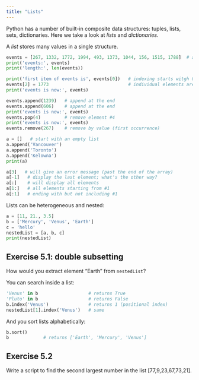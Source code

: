 ```yaml
---
title: "Lists"
---
```


Python has a number of built-in composite data structures: tuples, lists, sets, dictionaries. Here we take a
look at *lists* and *dictionaries*.

A *list* stores many values in a single structure.

```py
events = [267, 1332, 1772, 1994, 493, 1373, 1044, 156, 1515, 1788]  # array of years
print('events:', events)
print('length:', len(events))
```

```py
print('first item of events is', events[0])   # indexing starts witgh 0
events[2] = 1773                              # individual elements are mutable
print('events is now:', events)
```

```py
events.append(1239)   # append at the end
events.append(606)    # append at the end
print('events is now:', events)
events.pop(4)         # remove element #4
print('events is now:', events)
events.remove(267)    # remove by value (first occurrence)
```

```py
a = []   # start with an empty list
a.append('Vancouver')
a.append('Toronto')
a.append('Kelowna')
print(a)
```

```py
a[3]   # will give an error message (past the end of the array)
a[-1]   # display the last element; what's the other way?
a[:]    # will display all elements
a[1:]   # all elements starting from #1
a[:1]   # ending with but not including #1
```

Lists can be heterogeneous and nested:

```py
a = [11, 21., 3.5]
b = ['Mercury', 'Venus', 'Earth']
c = 'hello'
nestedList = [a, b, c]
print(nestedList)
```

::: {.callout-caution collapse="true"}
## Exercise 5.1: double subsetting
How would you extract element "Earth" from `nestedList`?
:::

You can search inside a list:

```py
'Venus' in b                   # returns True
'Pluto' in b                   # returns False
b.index('Venus')               # returns 1 (positional index)
nestedList[1].index('Venus')   # same
```

And you sort lists alphabetically:

```py
b.sort()
b             # returns ['Earth', 'Mercury', 'Venus']
```

::: {.callout-caution collapse="true"}
## Exercise 5.2
Write a script to find the second largest number in the list [77,9,23,67,73,21].
:::

<!-- ```py -->
<!-- a = [77, 9, 23, 67, 73, 21] -->
<!-- a.sort(); a[-2]                    # should print 73 -->
<!-- a.sort(reverse=True); a[1]         # should print 73 -->
<!-- sorted(a)[-2]                      # should print 73 -->
<!-- ``` -->
